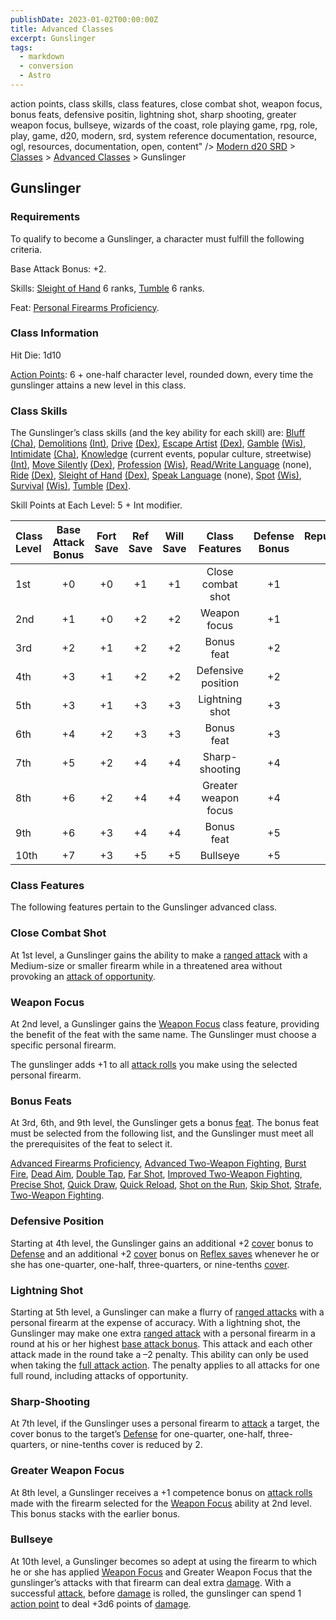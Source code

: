 ```yaml
---
publishDate: 2023-01-02T00:00:00Z
title: Advanced Classes
excerpt: Gunslinger
tags:
  - markdown
  - conversion
  - Astro
---
```


action points, class skills, class features, close combat shot, weapon focus, bonus feats, defensive positin, lightning shot, sharp shooting, greater weapon focus, bullseye, wizards of the coast, role playing game, rpg, role, play, game, d20, modern, srd, system reference documentation, resource, ogl, resources, documentation, open, content" /> [Modern d20 SRD](/#modernD20) > [Classes](modern-d20-srd-classes-index) > [Advanced Classes](modern-d20-srd-classes-advanced-index) > Gunslinger

## Gunslinger

### Requirements

To qualify to become a Gunslinger, a character must fulfill the following criteria.

Base Attack Bonus: +2.

Skills: [Sleight of Hand](modern-d20-srd-skills-sleight-of-hand) 6 ranks, [Tumble](modern-d20-srd-skills-tumble) 6 ranks.

Feat: [Personal Firearms Proficiency](modern-d20-srd-feats-personal-firearms-proficiency).

### Class Information

Hit Die: 1d10

[Action Points](modern-d20-srd-basics-action-points): 6 + one-half character level, rounded down, every time the gunslinger attains a new level in this class.

### Class Skills

The Gunslinger’s class skills (and the key ability for each skill) are: [Bluff](modern-d20-srd-skills-bluff) [(Cha)](modern-d20-srd-basics-ability-scores), [Demolitions](modern-d20-srd-skills-demolitions) [(Int)](modern-d20-srd-basics-ability-scores), [Drive](modern-d20-srd-skills-drive) [(Dex)](modern-d20-srd-basics-ability-scores), [Escape Artist](modern-d20-srd-skills-escape-artist) [(Dex)](modern-d20-srd-basics-ability-scores), [Gamble](modern-d20-srd-skills-gamble) [(Wis)](modern-d20-srd-basics-ability-scores), [Intimidate](modern-d20-srd-skills-intimidate) [(Cha)](modern-d20-srd-basics-ability-scores), [Knowledge](modern-d20-srd-skills-knowledge) (current events, popular culture, streetwise) [(Int)](modern-d20-srd-basics-ability-scores), [Move Silently](modern-d20-srd-skills-move-silently) [(Dex)](modern-d20-srd-basics-ability-scores), [Profession](modern-d20-srd-skills-profession) [(Wis)](modern-d20-srd-basics-ability-scores), [Read/Write Language](modern-d20-srd-skills-read-write-language) (none), [Ride](modern-d20-srd-skills-ride) [(Dex)](modern-d20-srd-basics-ability-scores), [Sleight of Hand](modern-d20-srd-skills-sleight-of-hand) [(Dex)](modern-d20-srd-basics-ability-scores), [Speak Language](modern-d20-srd-skills-speak-language) (none), [Spot](modern-d20-srd-skills-spot) [(Wis)](modern-d20-srd-basics-ability-scores), [Survival](modern-d20-srd-skills-survival) [(Wis)](modern-d20-srd-basics-ability-scores), [Tumble](modern-d20-srd-skills-tumble) [(Dex)](modern-d20-srd-basics-ability-scores).

Skill Points at Each Level: 5 + Int modifier.

| Class Level | Base Attack Bonus | Fort Save | Ref Save | Will Save |    Class Features    | Defense Bonus | Reputation Bonus |
| :---------- | :---------------: | :-------: | :------: | :-------: | :------------------: | :-----------: | ---------------: |
| 1st         |        +0         |    +0     |    +1    |    +1     |  Close combat shot   |      +1       |               +0 |
| 2nd         |        +1         |    +0     |    +2    |    +2     |     Weapon focus     |      +1       |               +0 |
| 3rd         |        +2         |    +1     |    +2    |    +2     |      Bonus feat      |      +2       |               +1 |
| 4th         |        +3         |    +1     |    +2    |    +2     |  Defensive position  |      +2       |               +1 |
| 5th         |        +3         |    +1     |    +3    |    +3     |    Lightning shot    |      +3       |               +1 |
| 6th         |        +4         |    +2     |    +3    |    +3     |      Bonus feat      |      +3       |               +2 |
| 7th         |        +5         |    +2     |    +4    |    +4     |    Sharp-shooting    |      +4       |               +2 |
| 8th         |        +6         |    +2     |    +4    |    +4     | Greater weapon focus |      +4       |               +2 |
| 9th         |        +6         |    +3     |    +4    |    +4     |      Bonus feat      |      +5       |               +3 |
| 10th        |        +7         |    +3     |    +5    |    +5     |       Bullseye       |      +5       |               +3 |

### Class Features

The following features pertain to the Gunslinger advanced class.

### Close Combat Shot

At 1st level, a Gunslinger gains the ability to make a [ranged attack](modern-d20-srd-combat-attack-roll) with a Medium-size or smaller firearm while in a threatened area without provoking an [attack of opportunity](modern-d20-srd-combat-attacks-of-opportunity).

### Weapon Focus

At 2nd level, a Gunslinger gains the [Weapon Focus](modern-d20-srd-feats-weapon-focus) class feature, providing the benefit of the feat with the same name. The Gunslinger must choose a specific personal firearm.

The gunslinger adds +1 to all [attack rolls](modern-d20-srd-combat-attack-roll) you make using the selected personal firearm.

### Bonus Feats

At 3rd, 6th, and 9th level, the Gunslinger gets a bonus [feat](modern-d20-srd-feats-index). The bonus feat must be selected from the following list, and the Gunslinger must meet all the prerequisites of the feat to select it.

[Advanced Firearms Proficiency](modern-d20-srd-feats-advanced-firearms-proficiency), [Advanced Two-Weapon Fighting](modern-d20-srd-feats-advanced-two-weapon-fighting), [Burst Fire](modern-d20-srd-feats-burst-fire), [Dead Aim](modern-d20-srd-feats-dead-aim), [Double Tap](modern-d20-srd-feats-double-tap), [Far Shot](modern-d20-srd-feats-far-shot), [Improved Two-Weapon Fighting](modern-d20-srd-feats-improved-two-weapon-fighting), [Precise Shot](modern-d20-srd-feats-precise-shot), [Quick Draw](modern-d20-srd-feats-quick-draw), [Quick Reload](modern-d20-srd-feats-quick-reload), [Shot on the Run](modern-d20-srd-feats-shot-on-the-run), [Skip Shot](modern-d20-srd-feats-skip-shot), [Strafe](modern-d20-srd-feats-strafe), [Two-Weapon Fighting](modern-d20-srd-feats-two-weapon-fighting).

### Defensive Position

Starting at 4th level, the Gunslinger gains an additional +2 [cover](modern-d20-srd-combat-cover) bonus to [Defense](modern-d20-srd-combat-defense) and an additional +2 [cover](modern-d20-srd-combat-cover) bonus on [Reflex saves](modern-d20-srd-basics-saving-throws) whenever he or she has one-quarter, one-half, three-quarters, or nine-tenths [cover](modern-d20-srd-combat-cover).

### Lightning Shot

Starting at 5th level, a Gunslinger can make a flurry of [ranged attacks](modern-d20-srd-combat-attack-roll) with a personal firearm at the expense of accuracy. With a lightning shot, the Gunslinger may make one extra [ranged attack](modern-d20-srd-combat-attack-roll) with a personal firearm in a round at his or her highest [base attack bonus](modern-d20-srd-combat-attack-bonus). This attack and each other attack made in the round take a –2 penalty. This ability can only be used when taking the [full attack action](modern-d20-srd-combat-full-round-actions). The penalty applies to all attacks for one full round, including attacks of opportunity.

### Sharp-Shooting

At 7th level, if the Gunslinger uses a personal firearm to [attack](modern-d20-srd-combat-attack-roll) a target, the cover bonus to the target’s [Defense](modern-d20-srd-combat-defense) for one-quarter, one-half, three-quarters, or nine-tenths cover is reduced by 2.

### Greater Weapon Focus

At 8th level, a Gunslinger receives a +1 competence bonus on [attack rolls](modern-d20-srd-combat-attack-roll) made with the firearm selected for the [Weapon Focus](modern-d20-srd-feats-weapon-focus) ability at 2nd level. This bonus stacks with the earlier bonus.

### Bullseye

At 10th level, a Gunslinger becomes so adept at using the firearm to which he or she has applied [Weapon Focus](modern-d20-srd-feats-weapon-focus) and Greater Weapon Focus that the gunslinger’s attacks with that firearm can deal extra [damage](modern-d20-srd-combat-damage). With a successful [attack](modern-d20-srd-combat-attack-roll), before [damage](modern-d20-srd-combat-damage) is rolled, the gunslinger can spend 1 [action point](modern-d20-srd-basics-action-points) to deal +3d6 points of [damage](modern-d20-srd-combat-damage).
